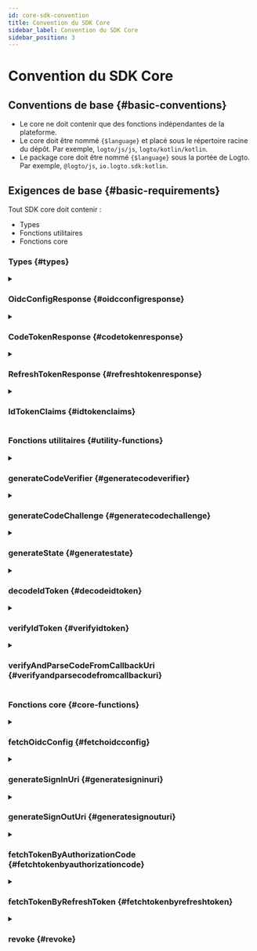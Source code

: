 ```yaml
---
id: core-sdk-convention
title: Convention du SDK Core
sidebar_label: Convention du SDK Core
sidebar_position: 3
---
```


# Convention du SDK Core

## Conventions de base \{#basic-conventions}

- Le core ne doit contenir que des fonctions indépendantes de la plateforme.
- Le core doit être nommé `{$language}` et placé sous le répertoire racine du dépôt. Par exemple, `logto/js/js`, `logto/kotlin/kotlin`.
- Le package core doit être nommé `{$language}` sous la portée de Logto. Par exemple, `@logto/js`, `io.logto.sdk:kotlin`.

## Exigences de base \{#basic-requirements}

Tout SDK core doit contenir :

- Types
- Fonctions utilitaires
- Fonctions core

### Types \{#types}

<details>
  <summary>

### OidcConfigResponse \{#oidcconfigresponse}

</summary>

La configuration du fournisseur d’identité (Identity provider), qui peut être récupérée via l'API `/oidc/.well-known/openid-configuration`.

**Propriétés**

| Nom                   | Type     |
| --------------------- | -------- |
| authorizationEndpoint | `string` |
| tokenEndpoint         | `string` |
| endSessionEndpoint    | `string` |
| revocationEndpoint    | `string` |
| jwksUri               | `string` |
| issuer                | `string` |

</details>

<details>
  <summary>

### CodeTokenResponse \{#codetokenresponse}

</summary>

Les données de réponse de `/oidc/token` (par jeton d’autorisation).

**Propriétés**

| Nom          | Type     | Requis |
| ------------ | -------- | ------ |
| accessToken  | `string` | ✅     |
| refreshToken | `string` |        |
| idToken      | `string` | ✅     |
| scope        | `string` | ✅     |
| expiresIn    | `number` | ✅     |

</details>

<details>
  <summary>

### RefreshTokenResponse \{#refreshtokenresponse}

</summary>

Les données de réponse de `/oidc/token` (par jeton de rafraîchissement) lors du rafraîchissement des jetons par un jeton de rafraîchissement.

**Propriétés**

| Nom          | Type     | Requis |
| ------------ | -------- | ------ |
| accessToken  | `string` | ✅     |
| refreshToken | `string` | ✅     |
| idToken      | `string` |        |
| scope        | `string` | ✅     |
| expiresIn    | `number` | ✅     |

</details>

<details>
  <summary>

### IdTokenClaims \{#idtokenclaims}

</summary>

Revendications (Claims) portées par le jeton d’identifiant.

**Propriétés**

| Nom      | Type     | Requis |
| -------- | -------- | ------ |
| sub      | `string` | ✅     |
| aud      | `string` | ✅     |
| exp      | `number` | ✅     |
| iat      | `number` | ✅     |
| iss      | `string` | ✅     |
| atHash   | `string` |        |
| username | `string` |        |
| name     | `string` |        |
| avatar   | `string` |        |

</details>

### Fonctions utilitaires \{#utility-functions}

<details>
  <summary>

### generateCodeVerifier \{#generatecodeverifier}

</summary>

Générer un vérificateur de code.  
La longueur du vérificateur de code est codée en dur à 64.  
La valeur de retour DOIT être chiffrée en une chaîne de format base64 sûre pour les URL.

**Référence**

- [PKCE](https://oauth.net/2/pkce/)

**Paramètres**

Aucun.

**Type de retour**

`string`

</details>

<details id="generatecodeverifier">
  <summary>

### generateCodeChallenge \{#generatecodechallenge}

</summary>

Générer un défi de code basé sur un vérificateur de code.  
Cette méthode chiffre le vérificateur de code et renvoie le résultat dans un format Base64 sûr pour les URL.  
Nous codons en dur l'algorithme de chiffrement en tant que `SHA-256` dans Logto V1.

**Référence**

- [PKCE](https://oauth.net/2/pkce/)

**Paramètres**

| Nom          | Type     | Remarques                       |
| ------------ | -------- | ------------------------------- |
| codeVerifier | `string` | Généré par generateCodeVerifier |

**Type de retour**

`string`

</details>

<details>
  <summary>

### generateState \{#generatestate}

</summary>

"State" est utilisé pour prévenir l'attaque CSRF.  
La longueur du "state" est codée en dur à 64.  
La chaîne de résultat à retourner DOIT être chiffrée en une chaîne de format base64 sûre pour les URL.

**Référence**

- [CSRF](https://datatracker.ietf.org/doc/html/rfc6749#section-10.12)

**Paramètres**

Aucun.

**Type de retour**

`string`

</details>

<details>
  <summary>

### decodeIdToken \{#decodeidtoken}

</summary>

Décoder un jeton d’identifiant sans vérification secrète.  
Retourne un `IdTokenClaims` qui porte toutes les revendications de jeton dans la section de charge utile.

**Paramètres**

| Nom   | Type     |
| ----- | -------- |
| token | `string` |

**Type de retour**

`IdTokenClaims`

**Exceptions**

- Le `token` n'est pas un JWT valide.

</details>

<details>
  <summary>

### verifyIdToken \{#verifyidtoken}

</summary>

Vérifier si un jeton d’identifiant est légal.

**Vérifier la clé de signature**

OIDC prend en charge le JSON Web Key Set.  
Cette fonction accepte un objet `JsonWebKeySet` d'une bibliothèque tierce (jose) pour la vérification.

```json
// Exemple de JsonWebKeySet
{
  "keys": [
    {
      "kty": "RSA",
      "use": "sig",
      "kid": "xxxx",
      "e": "xxxx",
      "n": "xxxx"
    }
  ]
}
```

**Vérifier les revendications**

- Vérifier que le `iss` dans le jeton d’identifiant correspond à l'émetteur de ce jeton.
- Vérifier que la revendication `aud` (Audience) est égale à l'ID client.
- Vérifier que l'heure actuelle est avant l'heure d'expiration.
- Vérifier que l'heure d'émission (`iat`) n'est pas supérieure à +/- 1 minute par rapport à l'heure actuelle.

**Référence**

- [OpenID connect core - Validation du jeton d’identifiant](https://openid.net/specs/openid-connect-core-1_0.html#IDTokenValidation)

**Paramètres**

| Nom      | Type            |
| -------- | --------------- |
| idToken  | `string`        |
| clientId | `string`        |
| issuer   | `string`        |
| jwks     | `JsonWebKeySet` |

**Type de retour**

`void`

**Exceptions**

- Échec de la vérification de la clé de signature
- Échec de la vérification des revendications

</details>

<details>
  <summary>

### verifyAndParseCodeFromCallbackUri \{#verifyandparsecodefromcallbackuri}

</summary>

Vérifier que le callbackUri de connexion est légal et retourner le `code` extrait de callbackUri.

**Vérifier l'URI de rappel**

- Vérifier que le `callbackUri` doit commencer par `redirectUri`
- Vérifier qu'il n'y a pas d'`error` dans le `callbackUri` (se référer à [Réponse d'erreur](https://datatracker.ietf.org/doc/html/rfc6749#section-4.1.2.1) dans l'URI de redirection).
- Vérifier que le `callbackUri` contient `state`, qui doit être égal à la valeur `state` que vous avez spécifiée dans `generateSignInUri`.
- Vérifier que le `callbackUri` contient la valeur du paramètre `code`, que vous utiliserez lors de la requête à `/oidc/token` (par jeton de rafraîchissement).

**Paramètres**

| Nom         | Type     |
| ----------- | -------- |
| callbackUri | `string` |
| redirectUri | `string` |
| state       | `string` |

**Type de retour**

`string`

**Exceptions**

- Échecs de vérification

</details>

### Fonctions core \{#core-functions}

<details>
  <summary>

### fetchOidcConfig \{#fetchoidcconfig}

</summary>

Retourner `OidcConfigResponse` en faisant une requête à `/oidc/.well-known/openid-configuration`.

**Paramètres**

| Nom      | Type     | Remarques                |
| -------- | -------- | ------------------------ |
| endpoint | `string` | Le point de service OIDC |

**Type de retour**

`OidcConfigResponse`

**Exceptions**

- Échec de la récupération

</details>

<details>
  <summary>

### generateSignInUri \{#generatesigninuri}

</summary>

**Paramètres**

| Nom                   | Type       | Requis | Remarques                                                         |
| --------------------- | ---------- | ------ | ----------------------------------------------------------------- |
| authorizationEndpoint | `string`   | ✅     |                                                                   |
| clientId              | `string`   | ✅     |                                                                   |
| redirectUri           | `string`   | ✅     |                                                                   |
| codeChallenge         | `string`   | ✅     |                                                                   |
| state                 | `string`   | ✅     |                                                                   |
| scopes                | `string[]` |        | L'implémentation peut varier selon les spécifications du langage. |
| resources             | `string[]` |        | L'implémentation peut varier selon les spécifications du langage. |
| prompt                | `string`   |        | Par défaut : `consent`.                                           |

L'URL sera générée en fonction de `authorizationEndpoint` et contiendra les paramètres de requête suivants :

**Paramètres de requête de l'URL de connexion**

| Clé de requête        | Requis | Remarques                                                                                                                       |
| --------------------- | ------ | ------------------------------------------------------------------------------------------------------------------------------- |
| client_id             | ✅     |                                                                                                                                 |
| redirect_uri          | ✅     |                                                                                                                                 |
| code_challenge        | ✅     |                                                                                                                                 |
| code_challenge_method | ✅     | Codé en dur en tant que S256.                                                                                                   |
| state                 | ✅     |                                                                                                                                 |
| scope                 | ✅     | scope contient toujours openid et offline_access, même si la portée d'entrée fournit une valeur de portée nulle ou vide.        |
| resource              |        | Nous pouvons ajouter la ressource à l'uri plus d'une fois, le backend les convertira en une liste. e.g. `resource=a&resource=b` |
| response_type         | ✅     | Codé en dur en tant que code.                                                                                                   |
| prompt                | ✅     |                                                                                                                                 |

**Type de retour**

`string`

</details>

<details>
  <summary>

### generateSignOutUri \{#generatesignouturi}

</summary>

**Paramètres**

| Nom                   | Type     | Requis |
| --------------------- | -------- | ------ |
| endSessionEndpoint    | `string` | ✅     |
| idToken               | `string` | ✅     |
| postLogoutRedirectUri | `string` |        |

L'URL à générer sera basée sur `endSessionEndpoint` et contiendra les paramètres de requête suivants :

**Paramètres de requête de l'URL de déconnexion**

| Clé de requête           | Requis | Remarques                                  |
| ------------------------ | ------ | ------------------------------------------ |
| id_token_hint            | ✅     | le paramètre `idToken` saisi               |
| post_logout_redirect_uri |        | le paramètre `postLogoutRedirectUri` saisi |

**Type de retour**

`string`

</details>

<details>
  <summary>

### fetchTokenByAuthorizationCode \{#fetchtokenbyauthorizationcode}

</summary>

Récupérer un jeton (`CodeTokenResponse`) en faisant une requête à `/oidc/token` (par jeton d’autorisation).

**Paramètres**

| Nom           | Type     | Requis |
| ------------- | -------- | ------ |
| tokenEndpoint | `string` | ✅     |
| code          | `string` | ✅     |
| codeVerifier  | `string` | ✅     |
| clientId      | `string` | ✅     |
| redirectUri   | `string` | ✅     |
| resource      | `string` |        |

**Requête HTTP**

- Endpoint : `/oidc/token`
- Méthode : `POST`
- Content-Type : `application/x-www-form-urlencoded`
- Charge utile :

| Clé de requête | Type                           | Requis |
| -------------- | ------------------------------ | ------ |
| grant_type     | `string: 'authorization_code'` | ✅     |
| code           | `string`                       | ✅     |
| code_verifier  | `string`                       | ✅     |
| client_id      | `string`                       | ✅     |
| redirect_uri   | `string`                       | ✅     |
| resource       | `string`                       |        |

**Type de retour**

`CodeTokenResponse`

**Exceptions**

- Échec de la récupération

</details>

<details>
  <summary>

### fetchTokenByRefreshToken \{#fetchtokenbyrefreshtoken}

</summary>

Récupérer un jeton (`RefreshTokenTokenResponse`) via `/oidc/token` (par jeton de rafraîchissement).

**Paramètres**

| Nom           | Type       | Requis |
| ------------- | ---------- | ------ |
| tokenEndpoint | `string`   | ✅     |
| clientId      | `string`   | ✅     |
| refreshToken  | `string`   | ✅     |
| resource      | `string`   |        |
| scopes        | `string[]` |        |

**Requête HTTP**

- Endpoint : `/oidc/token`
- Méthode : `POST`
- Content-Type : `application/x-www-form-urlencoded`
- Charge utile :

| Clé de requête | Type                      | Requis | Remarques                                                                              |
| -------------- | ------------------------- | ------ | -------------------------------------------------------------------------------------- |
| grant_type     | `string: 'refresh_token'` | ✅     |                                                                                        |
| refresh_token  | `string`                  | ✅     |                                                                                        |
| client_id      | `string`                  | ✅     |                                                                                        |
| resource       | `string`                  |        |                                                                                        |
| scope          | `string`                  |        | nous joignons les valeurs `scopes` avec un espace pour construire cette chaîne `scope` |

**Type de retour**

`RefreshTokenTokenResponse`

**Exceptions**

- Échec de la récupération

</details>

<details>
  <summary>

### revoke \{#revoke}

</summary>

Faire une requête à l'API `/oidc/token/revocation` pour notifier au serveur d’autorisation qu'un jeton de rafraîchissement ou d’accès précédemment obtenu n'est plus nécessaire.

**Paramètres**

| Nom                | Type     | Remarques        |
| ------------------ | -------- | ---------------- |
| revocationEndpoint | `string` |                  |
| clientId           | `string` |                  |
| token              | `string` | jeton à révoquer |

**Requête HTTP**

- Endpoint : `/oidc/token/revocation`
- Méthode : `POST`
- Content-Type : `application/x-www-form-urlencoded`
- Charge utile :

| Clé de requête | Type     |
| -------------- | -------- |
| client_id      | `string` |
| token          | `string` |

**Type de retour**

`void`

**Exceptions**

- Échec de la révocation

</details>

